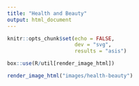 ```yaml
---
title: "Health and Beauty"
output: html_document
---
```


```r
knitr::opts_chunk$set(echo = FALSE,
                      dev = "svg",
                      results = "asis")

box::use(R/util[render_image_html])
```

:::: {class='fluid-row'}

::: {class='col-md-6'}
```r
render_image_html("images/health-beauty")
```
:::

:::
